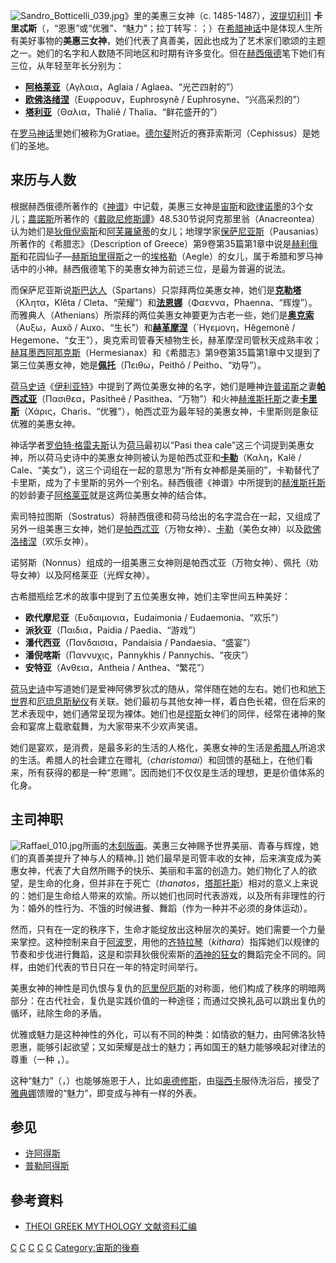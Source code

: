 {{noteTA
|G1=希臘神話
|1=zh-cn:卡里忒斯;zh-tw:卡里特斯;
}}
[[File:Sandro_Botticelli_039.jpg|thumb]]》里的美惠三女神（c. 1485-1487），[[波提切利|波提切利]]]]
'''卡里忒斯'''（{{lang-el|Χάριτες}}，“恩惠”或“优雅”、“魅力”；拉丁转写：{{lang|la|Charites}}；{{lang-en|The Graces}}）在[[希腊神话|希腊神话]]中是体现人生所有美好事物的'''美惠三女神'''，她们代表了真善美，因此也成为了艺术家们歌颂的主题之一。她们的名字和人数随不同地区和时期有许多变化。但在[[赫西俄德|赫西俄德]]笔下她们有三位，从年轻至年长分别为：
*'''[[阿格莱亚|阿格莱亚]]'''（Αγλαια，Aglaia / Aglaea、“光芒四射的”）
*'''[[欧佛洛绪涅|欧佛洛绪涅]]'''（Ευφροσυν，Euphrosynê / Euphrosyne、“兴高采烈的”）
*'''[[塔利亚_(美惠女神)|塔利亚]]'''（Θαλια，Thaliê / Thalia、“鲜花盛开的”）

在[[罗马神话|罗马神话]]里她们被称为Gratiae。[[德尔斐|德尔斐]]附近的赛菲索斯河（Cephissus）是她们的圣地。

== 来历与人数 ==
根据赫西俄德所著作的《[[神谱|神谱]]》中记载，美惠三女神是[[宙斯|宙斯]]和[[欧律诺墨|欧律诺墨]]的3个女儿；[[農諾斯|農諾斯]]所著作的《[[戴歐尼修斯譚|戴歐尼修斯譚]]》48.530节说阿克那里翁（Anacreontea）认为她们是[[狄俄倪索斯|狄俄倪索斯]]和[[阿芙羅黛蒂|阿芙羅黛蒂]]的女儿；地理学家[[保萨尼亚斯_(地理学家)|保萨尼亚斯]]（Pausanias）所著作的《希腊志》（Description of Greece）第9卷第35篇第1章中说是[[赫利俄斯|赫利俄斯]]和花园仙子—[[赫斯珀里得斯|赫斯珀里得斯]]之一的[[埃格勒_(希腊神话)|埃格勒]]（Aegle）的女儿，属于希腊和罗马神话中的小神。赫西俄德笔下的美惠女神为前述三位，是最为普遍的说法。

而保萨尼亚斯说[[斯巴达人|斯巴达人]]（Spartans）只崇拜两位美惠女神，她们是'''[[克勒塔|克勒塔]]'''（Κλητα，Klêta / Cleta、“荣耀”）和'''[[法恩娜|法恩娜]]'''（Φαεννα，Phaenna、“辉煌”）。
而雅典人（Athenians）所崇拜的两位美惠女神要更为古老一些，她们是'''[[奥克索|奥克索]]'''（Αυξω，Auxô / Auxo、“生长”）和'''[[赫革摩涅|赫革摩涅]]'''（΄Ηγεμονη，Hêgemonê / Hegemone、“女王”），奥克索司管春天植物生长，赫革摩涅司管秋天成熟丰收；[[赫尔迈西亚纳克斯|赫耳墨西阿那克斯]]（Hermesianax）和《希腊志》第9卷第35篇第1章中又提到了第三位美惠女神，她是'''[[佩托|佩托]]'''（Πειθω，Peithô / Peitho、“劝导”）。

[[荷马史诗|荷马史诗]]《[[伊利亚特|伊利亚特]]》中提到了两位美惠女神的名字，她们是睡神[[许普诺斯|许普诺斯]]之妻'''[[帕西忒亚|帕西忒亚]]'''（Πασιθεα，Pasitheê / Pasithea、“万物”）和火神[[赫淮斯托斯|赫淮斯托斯]]之妻'''[[卡里斯_(希腊神话)|卡里斯]]'''（Χάρις，Charis、“优雅”），帕西忒亚为最年轻的美惠女神，卡里斯则是象征优雅的美惠女神。

神话学者[[罗伯特·格雷夫斯|罗伯特·格雷夫斯]]认为[[荷马|荷马]]最初以“Pasi thea cale”这三个词提到美惠女神，所以荷马史诗中的美惠女神则被认为是帕西忒亚和'''[[卡勒_(希腊神话)|卡勒]]'''（Καλη，Kalê / Cale、“美女”），这三个词组在一起的意思为“所有女神都是美丽的”，卡勒替代了卡里斯，成为了卡里斯的另外一个别名。赫西俄德《神谱》中所提到的[[赫淮斯托斯|赫淮斯托斯]]的妙龄妻子[[阿格莱亚|阿格莱亚]]就是这两位美惠女神的结合体。

索司特拉图斯（Sostratus）将赫西俄德和荷马给出的名字混合在一起，又组成了另外一组美惠三女神，她们是[[帕西忒亚|帕西忒亚]]（万物女神）、[[卡勒_(希腊神话)|卡勒]]（美色女神）以及[[欧佛洛绪涅|欧佛洛绪涅]]（欢乐女神）。

诺努斯（Nonnus）组成的一组美惠三女神则是帕西忒亚（万物女神）、佩托（劝导女神）以及阿格莱亚（光辉女神）。

古希腊瓶绘艺术的故事中提到了五位美惠女神，她们主宰世间五种美好：
*'''欧代摩尼亚'''（Ευδαιμονια，Eudaimonia / Eudaemonia、“欢乐”）
*'''派狄亚'''（Παιδια，Paidia / Paedia、“游戏”）
*'''潘代西亚'''（Πανδαισια，Pandaisia / Pandaesia、“盛宴”）
*'''潘倪喀斯'''（Παννυχις，Pannykhis / Pannychis、“夜庆”）
*'''安特亚'''（Ανθεια，Antheia / Anthea、“繁花”）

[[荷马史诗|荷马史诗]]中写道她们是爱神阿佛罗狄忒的随从，常伴随在她的左右。她们也和[[哈得斯|地下世界]]和[[厄琉息斯秘仪|厄琉息斯秘仪]]有关联。她们最初与其他女神一样，着白色长裙，但在后来的艺术表现中，她们通常呈现为裸体。她们也是[[缪斯|缪斯]]女神们的同伴，经常在诸神的聚会和宴席上载歌载舞，为大家带来不少欢声笑语。

她们是宴欢，是消费，是最多彩的生活的人格化，美惠女神的生活是[[古希腊|希腊人]]所追求的生活。希腊人的社会建立在赠礼（''charistomai''）和回馈的基础上，在他们看来，所有获得的都是一种“恩赐”。因而她们不仅仅是生活的理想，更是价值体系的化身。

== 主司神职 ==
[[File:Raffael_010.jpg|thumb]]所画的[[木刻版画|木刻版画]]。美惠三女神赐予世界美丽、青春与辉煌，她们的真善美提升了神与人的精神。]]
她们最早是司管丰收的女神，后来演变成为美惠女神，代表了大自然所赐予的快乐、美丽和丰富的创造力。她们物化了人的欲望，是生命的化身，但并非在于死亡（''thanatos''，[[塔那托斯|塔那托斯]]）相对的意义上来说的：她们是生命给人带来的欢愉。所以她们也同时代表游戏，以及所有非理性的行为：婚外的性行为、不饿的时候进餐、舞蹈（作为一种并不必须的身体运动）。

然而，只有在一定的秩序下，生命才能绽放出这种层次的美好。她们需要一个力量来掌控。这种控制来自于[[阿波罗|阿波罗]]，用他的[[齐特拉琴|齐特拉琴]]（''kithara''）指挥她们以规律的节奏和步伐进行舞蹈，这是和崇拜狄俄倪索斯的[[酒神的狂女|酒神的狂女]]的舞蹈完全不同的。同样，由她们代表的节日只在一年的特定时间举行。

美惠女神的神性是司仇恨与复仇的[[厄里倪厄斯|厄里倪厄斯]]的对称面，他们构成了秩序的明暗两部分：在古代社会，复仇是实践价值的一种途径；而通过交换礼品可以跳出复仇的循环，祛除生命的矛盾。

优雅或魅力是这种神性的外化，可以有不同的种类：如情欲的魅力，由阿佛洛狄特恩惠，能够引起欲望；又如荣耀是战士的魅力；再如国王的魅力能够唤起对律法的尊重（一种 {{lang|grc|χάρισμα}} ，{{lang|en|charisma}}）。

这种“魅力”（{{lang|grc|χάρις}}，{{lang|en|charis}}）也能够施恩于人，比如[[奥德修斯|奥德修斯]]，由[[瑙西卡|瑙西卡]]服侍洗浴后，接受了[[雅典娜|雅典娜]]馈赠的“魅力”，即变成与神有一样的外表。

==参见==
*[[许阿得斯|许阿得斯]]
*[[普勒阿得斯|普勒阿得斯]]

== 參考資料 ==
* [http://www.theoi.com/Ouranios/Kharites.html THEOI GREEK MYTHOLOGY 文献资料汇编] {{Wayback|url=http://www.theoi.com/Ouranios/Kharites.html |date=20210211004004 }}
 
{{commonscat|Graces}}
{{希腊拟人化神}}

{{Authority control}}
[[Category:希臘女神|C]]
[[Category:美神|C]]
[[Category:三神|C]]
[[Category:眾神|C]]
[[Category:宁芙|C]]
[[Category:宙斯的後裔|Category:宙斯的後裔]]